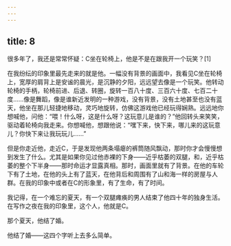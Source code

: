 ```yaml
---
---
---
```

title: 8
---



很多年了，我还是常常怀疑：C坐在轮椅上，他是不是在跟我开一个玩笑？[1]

在我纷纭的印象里最先走来的就是他。一幅没有背景的画面中，我看见C坐在轮椅上，宽厚的肩背上是安谧的晨光，是沉静的夕阳，远远望去像是一个玩笑。他转动轮椅的手柄，轮椅前进、后退、转圈，旋转一百八十度、三百六十度、七百二十度……像是舞蹈，像是谁新近发明的一种游戏，没有背景，没有土地甚至也没有蓝天，他坐在那儿轻捷地移动，灵巧地旋转，仿佛这游戏他已经玩得娴熟。远远地你想喊他，问他：“喂！什么呀，这是什么呀？这玩意儿是谁的？”他回转头来笑笑，驱动着轮椅向我走来。你想喊他，想跟他说：“嘿下来，快下来，哪儿来的这玩意儿？你快下来让我玩玩儿……”

但是你走近他，走近C，于是发现他两条塌瘪的裤筒随风飘动，那时你才会慢慢想到发生了什么。尤其是如果你见过他赤裸的下身——近乎枯萎的双腿，和，近乎枯萎的整个下半身——那时命运才显露真相。那时，画面里就有了背景。在他的车轮下有了土地，在他的头上有了蓝天，在他背后和周围有了山和海一样的房屋与人群。在我的印象中或者在C的形象里，有了生命，有了时间。

我记得，在一个难忘的夏天，有一个双腿瘫痪的男人结束了他四十年的独身生活。在写作之夜在我的印象里，这个人，他就是C。

那个夏天，他结了婚。

他结了婚——这四个字听上去多么简单。